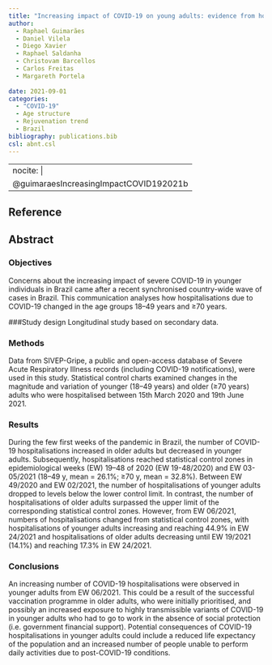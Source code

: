 ```yaml
---
title: "Increasing impact of COVID-19 on young adults: evidence from hospitalisations in Brazil"
author:
  - Raphael Guimarães
  - Daniel Vilela
  - Diego Xavier
  - Raphael Saldanha
  - Christovam Barcellos
  - Carlos Freitas
  - Margareth Portela
  
date: 2021-09-01
categories: 
  - "COVID-19"
  - Age structure 
  - Rejuvenation trend
  - Brazil
bibliography: publications.bib
csl: abnt.csl
---
```


---
nocite: |
  @guimaraesIncreasingImpactCOVID192021b
---

## Reference

::: {#refs}
:::

## Abstract

### Objectives
Concerns about the increasing impact of severe COVID-19 in younger individuals in Brazil came after a recent synchronised country-wide wave of cases in Brazil. This communication analyses how hospitalisations due to COVID-19 changed in the age groups 18–49 years and ≥70 years.

###Study design
Longitudinal study based on secondary data.

### Methods
Data from SIVEP-Gripe, a public and open-access database of Severe Acute Respiratory Illness records (including COVID-19 notifications), were used in this study. Statistical control charts examined changes in the magnitude and variation of younger (18–49 years) and older (≥70 years) adults who were hospitalised between 15th March 2020 and 19th June 2021.

### Results
During the few first weeks of the pandemic in Brazil, the number of COVID-19 hospitalisations increased in older adults but decreased in younger adults. Subsequently, hospitalisations reached statistical control zones in epidemiological weeks (EW) 19–48 of 2020 (EW 19-48/2020) and EW 03-05/2021 (18–49 y, mean = 26.1%; ≥70 y, mean = 32.8%). Between EW 49/2020 and EW 02/2021, the number of hospitalisations of younger adults dropped to levels below the lower control limit. In contrast, the number of hospitalisations of older adults surpassed the upper limit of the corresponding statistical control zones. However, from EW 06/2021, numbers of hospitalisations changed from statistical control zones, with hospitalisations of younger adults increasing and reaching 44.9% in EW 24/2021 and hospitalisations of older adults decreasing until EW 19/2021 (14.1%) and reaching 17.3% in EW 24/2021.

### Conclusions
An increasing number of COVID-19 hospitalisations were observed in younger adults from EW 06/2021. This could be a result of the successful vaccination programme in older adults, who were initially prioritised, and possibly an increased exposure to highly transmissible variants of COVID-19 in younger adults who had to go to work in the absence of social protection (i.e. government financial support). Potential consequences of COVID-19 hospitalisations in younger adults could include a reduced life expectancy of the population and an increased number of people unable to perform daily activities due to post-COVID-19 conditions.




